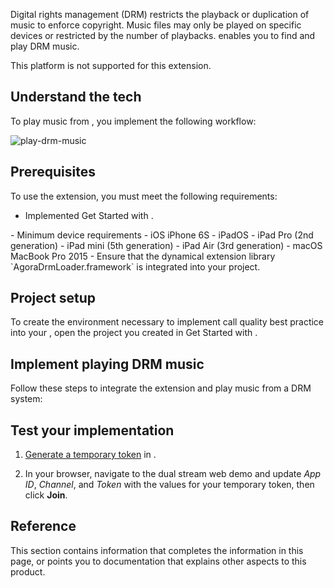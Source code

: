 

Digital rights management (DRM) restricts the playback or duplication of music to enforce copyright. Music files may only be played on specific devices or restricted by the number of playbacks. <Vg k="RTEE_DRM" /> enables you to find and play DRM music.

<PlatformWrapper notAllowed="android">
<PlatformWrapper notAllowed="ios">
<PlatformWrapper notAllowed="macos">
<PlatformWrapper notAllowed="windows">
This platform is not supported for this extension.
</PlatformWrapper>
</PlatformWrapper>
</PlatformWrapper>
</PlatformWrapper>

<PlatformWrapper notAllowed="web">
<PlatformWrapper notAllowed="flutter">
<PlatformWrapper notAllowed="react-native">
<PlatformWrapper notAllowed="electron">
<PlatformWrapper notAllowed="unity">

## Understand the tech

To play music from <Vg k="RTEE_DRM" />, you implement the following workflow:

![play-drm-music](\images\video-sdk\play-drm-music.svg)

## Prerequisites

To use the <Vg k="RTEE_DRM" /> extension, you must meet the following requirements:

- Implemented <Link to="../get-started/get-started-sdk">Get Started with <Vpd k="NAME"/></Link>.

<PlatformWrapper platform="ios">
- Minimum device requirements
    - iOS iPhone 6S
    - iPadOS
    - iPad Pro (2nd generation)
    - iPad mini (5th generation)
    - iPad Air (3rd generation)
    - macOS MacBook Pro 2015
- Ensure that the dynamical extension library `AgoraDrmLoader.framework` is integrated into your project.

</PlatformWrapper>

## Project setup

To create the environment necessary to implement call quality best practice into your <Vpl k="CLIENT" />, open the project you created in <Link to="../get-started/get-started-sdk">Get Started with <Vpd k="NAME"/></Link>.

## Implement playing DRM music

Follow these steps to integrate the <Vg k="RTEE_DRM" /> extension and play music from a DRM system:

<ProjectImplement />

## Test your implementation

1. [Generate a temporary token](../reference/manage-agora-account#generate-a-temporary-token) in <Vg k="CONSOLE" /> .

1. In your browser, navigate to the <Link target="_blank" to="https://webdemo.agora.io/dualStream/index.html"><Vg k="COMPANY" /> dual stream web demo</Link> and update _App ID_, _Channel_, and _Token_ with the values for your temporary token, then click **Join**.

<ProjectTest />

## Reference

This section contains information that completes the information in this page, or points you to documentation that explains other aspects to this product.

<Reference />

</PlatformWrapper>
</PlatformWrapper>
</PlatformWrapper>
</PlatformWrapper>
</PlatformWrapper>